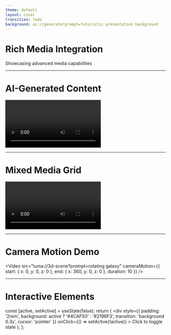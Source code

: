 ```yaml
---
theme: default
layout: cover
transition: fade
background: ai://generate?prompt=futuristic presentation background
---
```



# Rich Media Integration
Showcasing advanced media capabilities

---

# AI-Generated Content

<AnimationSequence>
  <Video
    src="luma://3d-scene?prompt=floating geometric shapes"
    style={{ width: '100%', height: '400px' }}
  />
</AnimationSequence>

---

# Mixed Media Grid

<div style={{ display: 'grid', gridTemplateColumns: '1fr 1fr', gap: '1rem' }}>
  <Video src="storyblocks://city-timelapse" />
  <img src="unsplash://random?query=technology" alt="Tech" />
  <Video src="luma://3d-render?prompt=abstract data visualization" />
  <img src="ai://generate?prompt=futuristic cityscape" alt="AI City" />
</div>

---

# Camera Motion Demo

<Video
  src="luma://3d-scene?prompt=rotating galaxy"
  cameraMotion={{
    start: { x: 0, y: 0, z: 0 },
    end: { x: 360, y: 0, z: 0 },
    duration: 10
  }}
/>

---

# Interactive Elements

  const [active, setActive] = useState(false);
  return (
    <div
      style={{
        padding: '2rem',
        background: active ? '#4CAF50' : '#2196F3',
        transition: 'background 0.3s',
        cursor: 'pointer'
      }}
      onClick={() => setActive(!active)}
    >
      Click to toggle state
    </div>
  );
};

<InteractiveDemo />
